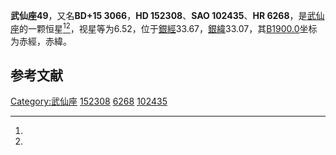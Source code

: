 {{Starbox begin
| name = 武仙座49
}}
{{Starbox observe
| epoch = [[J2000.0|J2000.0]]
| constell = [[武仙座|武仙座]]<ref name=SIMBAD>{{cite web
 | url=http://simbad.u-strasbg.fr/simbad/sim-id?Ident=HR+6268
 | title =Pulsating variable Star
 | publisher=Centre de Données astronomiques de Strasbourg
 | work=SIMBAD
 | accessdate=2012-07-13}}</ref><ref name=DATA>{{cite web
 | url=http://vizier.u-strasbg.fr/viz-bin/VizieR-5?-out.add=.&-source=5050&-corr=PK=HR&-out.max=9999&HR=6268
 | title=VizieR Detailed Page
 | accessdate=2012-07-13
 | archive-date=2016-03-05
 | archive-url=https://web.archive.org/web/20160305062534/http://vizier.u-strasbg.fr/viz-bin/VizieR-5?-out.add=.&-source=5050&-corr=PK=HR&-out.max=9999&HR=6268
 | dead-url=no
 }}</ref>
| 星官 = 
| ra = {{RA|16|52|4.9}}<ref name=SIMBAD /><ref name=DATA />
| dec = {{DEC|+14|58|27}}<ref name=SIMBAD /><ref name=DATA />
| appmag_v = 6.52<ref name=SIMBAD /><ref name=DATA />
}}
{{Starbox character
| class = B9.5pCr:<ref name=SIMBAD /><ref name=DATA />
| b-v = -0.05<ref name=SIMBAD /><ref name=DATA />
| u-b = -0.07<ref name=SIMBAD /><ref name=DATA />
| r-i = <ref name=SIMBAD /><ref name=DATA />
| variable = 
}}
{{Starbox astrometry
| radial_v = -0.07
| prop_mo_ra = -23
| parallax = 
| p_error = 
}}
{{Starbox catalog
| names =BD+15 3066，[[SAO星表|SAO]] 102435，[[HD星表|HD]] 152308，[[HR星表|HR]] 6268}}
{{Starbox reference |Simbad=HR+6268}}
{{Starbox end}}

'''武仙座49'''，又名'''BD+15 3066'''，'''HD 152308'''、'''SAO 102435'''、'''HR 6268'''，是[[武仙座|武仙座]]的一颗恒星<ref name=SIMBAD /><ref name=DATA />，视星等为6.52，位于[[銀道座標系|銀經]]33.67，[[銀道座標系|銀緯]]33.07，其[[B1900.0|B1900.0]]坐标为赤經{{RA|16|47|31.6}}，赤緯{{DEC|+15|33.07|31}}。

== 参考文献 ==
{{reflist}}

{{star-stub}}

{{武仙座恒星}}
[[Category:武仙座|Category:武仙座]]
[[Category:HD和HDE天體|152308]]
[[Category:HR天體|6268]]
[[Category:SAO天體|102435]]